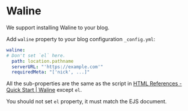 # Waline

We support installing Waline to your blog.

Add `waline` property to your blog configuration `_config.yml`:

```yml filename="_config.yml"
waline:
# Don't set `el` here.
  path: location.pathname
  serverURL: "'https://example.com'"
  requiredMeta: "['nick', ...]"
```

All the sub-properties are the same as the script in [HTML References - Quick Start | Waline](https://waline.js.org/en/quick-start.html#html-references) except `el`.

You should not set `el` property, it must match the EJS document.
